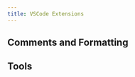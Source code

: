 ```yaml
---
title: VSCode Extensions
---
```



## Comments and Formatting

<CardGrid>
  <LinkCard
    title="Better Comments"
    description="Create more human-friendly comments in your code."
    href="https://open-vsx.org/extension/aaron-bond/better-comments"
    target="_blank"
  />
  <LinkCard
    title="Code Spell Checker"
    description="Basic spell checker that works well with code and documents."
    href="https://open-vsx.org/extension/streetsidesoftware/code-spell-checker"
    target="_blank"
  />
  <LinkCard
    title="Hungry Delete"
    description="Delete entire blocks of whitespace or tab with ease."
    href="https://open-vsx.org/extension/jasonlhy/hungry-delete"
    target="_blank"
  />
  <LinkCard
    title="Prettier"
    description="Enforces consistent code style and formatting rules."
    href="https://open-vsx.org/extension/esbenp/prettier-vscode"
    target="_blank"
  />
  <LinkCard
    title="Todo Tree"
    description="Displays TODO, FIXME, etc. comment tags in a tree view."
    href="https://open-vsx.org/vscode/item?itemName=Gruntfuggly.todo-tree"
    target="_blank"
  />
  <LinkCard
    title="Trailing Spaces"
    description="Highlights and removes trailing spaces."
    href="https://open-vsx.org/extension/shardulm94/trailing-spaces"
    target="_blank"
  />
</CardGrid>

## Tools

<CardGrid>
  <LinkCard
    title="GitLens"
    description="Visualize code authorship, navigate and explore Git repositories, and gain insights via visualizations and comparison commands."
    href="https://open-vsx.org/extension/eamodio/gitlens"
    target="_blank"
  />
  <LinkCard
    title="Thunder Client"
    description="Lightweight Rest API Client for VS Code."
    href="https://open-vsx.org/extension/rangav/vscode-thunder-client"
    target="_blank"
  />
  <LinkCard
    title="Live Server"
    description="Launch a development local Server with live reload feature for static & dynamic pages"
    href="https://open-vsx.org/extension/ritwickdey/LiveServer"
    target="_blank"
  />
</CardGrid>
